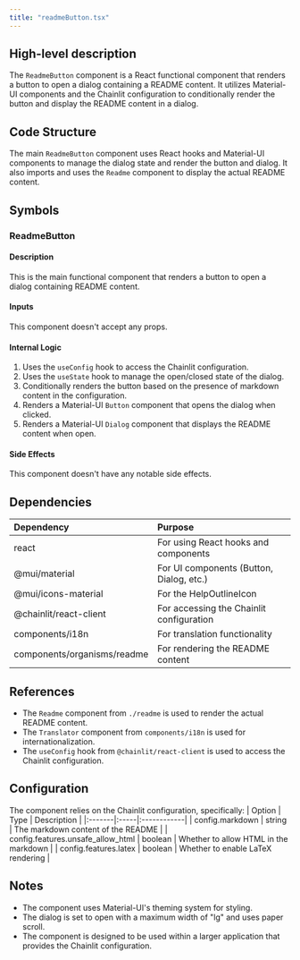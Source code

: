 ```yaml
---
title: "readmeButton.tsx"
---
```


## High-level description
The `ReadmeButton` component is a React functional component that renders a button to open a dialog containing a README content. It utilizes Material-UI components and the Chainlit configuration to conditionally render the button and display the README content in a dialog.

## Code Structure
The main `ReadmeButton` component uses React hooks and Material-UI components to manage the dialog state and render the button and dialog. It also imports and uses the `Readme` component to display the actual README content.

## Symbols

### ReadmeButton
#### Description
This is the main functional component that renders a button to open a dialog containing README content.

#### Inputs
This component doesn't accept any props.

#### Internal Logic
1. Uses the `useConfig` hook to access the Chainlit configuration.
2. Uses the `useState` hook to manage the open/closed state of the dialog.
3. Conditionally renders the button based on the presence of markdown content in the configuration.
4. Renders a Material-UI `Button` component that opens the dialog when clicked.
5. Renders a Material-UI `Dialog` component that displays the README content when open.

#### Side Effects
This component doesn't have any notable side effects.

## Dependencies
| Dependency | Purpose |
|:-----------|:--------|
| react | For using React hooks and components |
| @mui/material | For UI components (Button, Dialog, etc.) |
| @mui/icons-material | For the HelpOutlineIcon |
| @chainlit/react-client | For accessing the Chainlit configuration |
| components/i18n | For translation functionality |
| components/organisms/readme | For rendering the README content |

## References
- The `Readme` component from `./readme` is used to render the actual README content.
- The `Translator` component from `components/i18n` is used for internationalization.
- The `useConfig` hook from `@chainlit/react-client` is used to access the Chainlit configuration.

## Configuration
The component relies on the Chainlit configuration, specifically:
| Option | Type | Description |
|:-------|:-----|:------------|
| config.markdown | string | The markdown content of the README |
| config.features.unsafe_allow_html | boolean | Whether to allow HTML in the markdown |
| config.features.latex | boolean | Whether to enable LaTeX rendering |

## Notes
- The component uses Material-UI's theming system for styling.
- The dialog is set to open with a maximum width of "lg" and uses paper scroll.
- The component is designed to be used within a larger application that provides the Chainlit configuration.